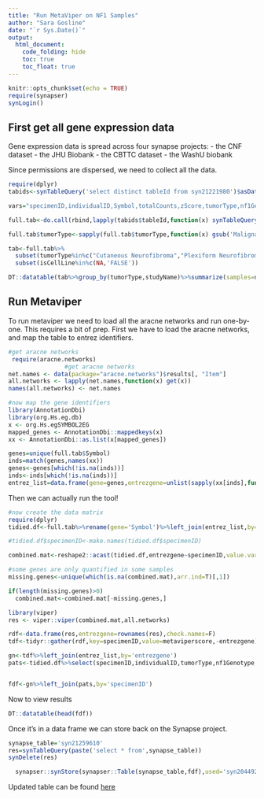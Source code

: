 ```yaml
---
title: "Run MetaViper on NF1 Samples"
author: "Sara Gosline"
date: "`r Sys.Date()`"
output:
  html_document:
    code_folding: hide
    toc: true
    toc_float: true
---
```


```r
knitr::opts_chunk$set(echo = TRUE)
require(synapser)
synLogin()

```

## First get all gene expression data
Gene expression data is spread across four synapse projects:
- the CNF dataset
- the JHU Biobank
- the CBTTC dataset
- the WashU biobank

Since permissions are dispersed, we need to collect all the data. 

```r
require(dplyr)
tabids<-synTableQuery('select distinct tableId from syn21221980')$asDataFrame()

vars="specimenID,individualID,Symbol,totalCounts,zScore,tumorType,nf1Genotype,sex,studyName,diagnosis,isCellLine,transplantationType"

full.tab<-do.call(rbind,lapply(tabids$tableId,function(x) synTableQuery(paste('select',vars,'from',x))$asDataFrame()))

full.tab$tumorType<-sapply(full.tab$tumorType,function(x) gsub('Malignant peripheral nerve sheath tumor',"Malignant Peripheral Nerve Sheath Tumor",x))

tab<-full.tab%>%
  subset(tumorType%in%c("Cutaneous Neurofibroma","Plexiform Neurofibroma","Malignant Peripheral Nerve Sheath Tumor","Neurofibroma"))%>%  subset(is.na(transplantationType))%>%
  subset(isCellLine%in%c(NA,'FALSE'))

DT::datatable(tab%>%group_by(tumorType,studyName)%>%summarize(samples=n_distinct(specimenID)))


```

## Run Metaviper

To run metaviper we need to load all the aracne networks and run one-by-one. This requires a bit of prep. First we have to load the aracne networks, and map the table to entrez identifiers. 

```r
#get aracne networks
 require(aracne.networks)
                #get aracne networks
net.names <- data(package="aracne.networks")$results[, "Item"]
all.networks <- lapply(net.names,function(x) get(x))
names(all.networks) <- net.names

#now map the gene identifiers
library(AnnotationDbi)
library(org.Hs.eg.db)
x <- org.Hs.egSYMBOL2EG
mapped_genes <- AnnotationDbi::mappedkeys(x)
xx <- AnnotationDbi::as.list(x[mapped_genes])

genes=unique(full.tab$Symbol)
inds=match(genes,names(xx))
genes<-genes[which(!is.na(inds))]
inds<-inds[which(!is.na(inds))]
entrez_list=data.frame(gene=genes,entrezgene=unlist(sapply(xx[inds],function(y)y[1])))
```

Then we can actually run the tool!
```r
#now create the data matrix
require(dplyr)
tidied.df<-full.tab%>%rename(gene='Symbol')%>%left_join(entrez_list,by='gene')

#tidied.df$specimenID<-make.names(tidied.df$specimenID)

combined.mat<-reshape2::acast(tidied.df,entrezgene~specimenID,value.var="totalCounts",fun.aggregate=function(x) mean(x,na.rm=T))

#some genes are only quantified in some samples
missing.genes<-unique(which(is.na(combined.mat),arr.ind=T)[,1])

if(length(missing.genes)>0)
  combined.mat<-combined.mat[-missing.genes,]

library(viper)
res <- viper::viper(combined.mat,all.networks)

rdf<-data.frame(res,entrezgene=rownames(res),check.names=F)
tdf<-tidyr::gather(rdf,key=specimenID,value=metaviperscore,-entrezgene)

gn<-tdf%>%left_join(entrez_list,by='entrezgene')
pats<-tidied.df%>%select(specimenID,individualID,tumorType,nf1Genotype,sex)%>%distinct()


fdf<-gn%>%left_join(pats,by='specimenID')
```

Now to view results
```r
DT::datatable(head(fdf))
```

Once it's in a data frame we can store back on the Synapse project.

```r

synapse_table='syn21259610'
res=synTableQuery(paste('select * from',synapse_table))
synDelete(res)

  synapser::synStore(synapser::Table(synapse_table,fdf),used='syn20449214',executed=this.script)
```

Updated table can be found [here](https://www.synapse.org/#!Synapse:syn21046734/tables/)
